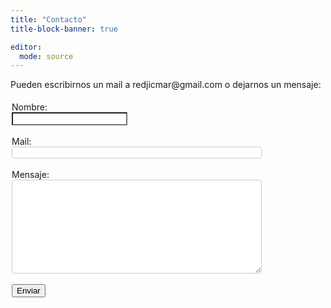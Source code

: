 ---
title: "Contacto"
title-block-banner: true

editor: 
  mode: source
---

::: {.topbr-extra}
Pueden escribirnos un mail a [redjicmar@gmail.com]{.bold-dark-gray} o dejarnos un mensaje:
:::

<br>

::: email-container
<!-- modify this form HTML and place wherever you want your form -->

<form action="https://formspree.io/f/mrgnqnjn" method="POST">

<label> Nombre: </label>

<input name="nombre" style="background-color:#ffffff">

<br>

<label> Mail: </label>

<input type="email" name="email" style="background-color:#ffffff">

<br>

<label> Mensaje:

```{=html}
<textarea name="message" style="background-color:#ffffff"></textarea>
```
</label>

<br>

<!-- your other form fields go here -->

<button class="btn" type="submit">

Enviar

</button>

</form>
:::

```{=html}
<style>

h1{
  padding-top: 1em;
  color: $blue-medium;
  font-weight: 600;
  font-size: 33px;
}

p {
    margin-top: 0;
    margin-bottom: 0;
    width: 100%;
}

input[type=email], textarea {
  width: 80%;
  display: inline-block;
  border: 1px solid #ccc;
  border-radius: 4px;
  box-sizing: border-box;
}

.email-container {
  border-radius: 4px;
  padding: 2px;
}

.email-container label {
    width: 80%;
}

.email-container textarea {
   min-height: 150px;

}

input[type=submit] {
  cursor: pointer;
  width: 150%;
}

</style>
```
